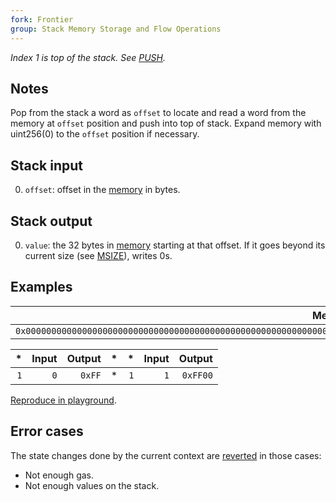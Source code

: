 ```yaml
---
fork: Frontier
group: Stack Memory Storage and Flow Operations
---
```


_Index 1 is top of the stack. See [PUSH](/#60)._

## Notes

Pop from the stack a word as `offset` to locate and read a word from the memory at `offset` position and push into top of stack. Expand memory with uint256(0) to the `offset` position if necessary.

## Stack input

0. `offset`: offset in the [memory](/about) in bytes.

## Stack output

0. `value`: the 32 bytes in [memory](/about) starting at that offset. If it goes beyond its current size (see [MSIZE](/#59)), writes 0s.

## Examples

|                                                               Memory |
| -------------------------------------------------------------------: |
| `0x00000000000000000000000000000000000000000000000000000000000000FF` |

|  \* | Input | Output |  \* |  \* | Input |   Output |
| --: | ----: | -----: | --: | --: | ----: | -------: |
| `1` |   `0` | `0xFF` |  \* | `1` |   `1` | `0xFF00` |

[Reproduce in playground](/playground?unit=Wei&codeType=Mnemonic&code='qPut%20thkstatkin%20memoryg32%200xfffffdFFv0zMSTOREw1v0jw2v1jz'~dddz%5CnwzzqExamplkvg1%20q%2F%2F%20ke%20jzMLOADgzPUSHf~~d00%01dfgjkqvwz~_).

## Error cases

The state changes done by the current context are [reverted](#FD) in those cases:

- Not enough gas.
- Not enough values on the stack.
